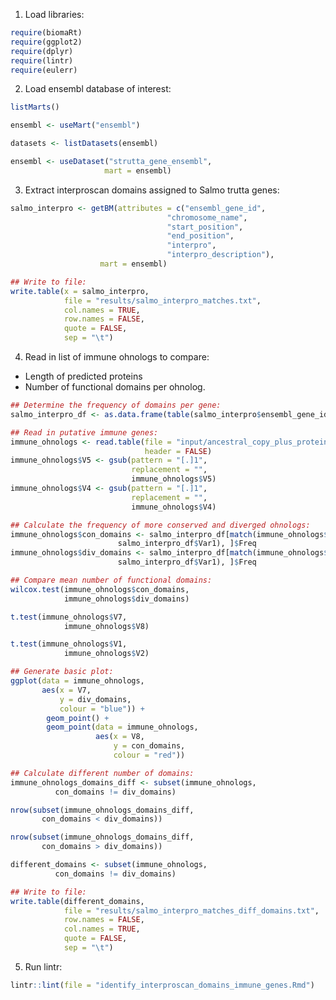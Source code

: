 

1. Load libraries:

```r
require(biomaRt)
require(ggplot2)
require(dplyr)
require(lintr)
require(eulerr)
```

2. Load ensembl database of interest:

```r
listMarts()

ensembl <- useMart("ensembl")

datasets <- listDatasets(ensembl)

ensembl <- useDataset("strutta_gene_ensembl",
                     mart = ensembl)
```

3. Extract interproscan domains assigned to Salmo trutta genes:

```r
salmo_interpro <- getBM(attributes = c("ensembl_gene_id",
                                   "chromosome_name",
                                   "start_position",
                                   "end_position",
                                   "interpro",
                                   "interpro_description"),
                    mart = ensembl)

## Write to file:
write.table(x = salmo_interpro,
            file = "results/salmo_interpro_matches.txt",
            col.names = TRUE,
            row.names = FALSE,
            quote = FALSE,
            sep = "\t")
```

4. Read in list of immune ohnologs to compare:
- Length of predicted proteins
- Number of functional domains per ohnolog.

```r
## Determine the frequency of domains per gene:
salmo_interpro_df <- as.data.frame(table(salmo_interpro$ensembl_gene_id))

## Read in putative immune genes:
immune_ohnologs <- read.table(file = "input/ancestral_copy_plus_protein_length_pike.txt",
                              header = FALSE)
immune_ohnologs$V5 <- gsub(pattern = "[.]1",
                           replacement = "",
                           immune_ohnologs$V5)
immune_ohnologs$V4 <- gsub(pattern = "[.]1",
                           replacement = "",
                           immune_ohnologs$V4)

## Calculate the frequency of more conserved and diverged ohnologs:
immune_ohnologs$con_domains <- salmo_interpro_df[match(immune_ohnologs$V5,
                        salmo_interpro_df$Var1), ]$Freq
immune_ohnologs$div_domains <- salmo_interpro_df[match(immune_ohnologs$V4,
                        salmo_interpro_df$Var1), ]$Freq

## Compare mean number of functional domains:
wilcox.test(immune_ohnologs$con_domains,
            immune_ohnologs$div_domains)

t.test(immune_ohnologs$V7,
            immune_ohnologs$V8)

t.test(immune_ohnologs$V1,
            immune_ohnologs$V2)

## Generate basic plot:
ggplot(data = immune_ohnologs,
       aes(x = V7,
           y = div_domains,
           colour = "blue")) +
        geom_point() +
        geom_point(data = immune_ohnologs,
                   aes(x = V8,
                       y = con_domains,
                       colour = "red"))

## Calculate different number of domains:
immune_ohnologs_domains_diff <- subset(immune_ohnologs,
          con_domains != div_domains)

nrow(subset(immune_ohnologs_domains_diff,
       con_domains < div_domains))

nrow(subset(immune_ohnologs_domains_diff,
       con_domains > div_domains))

different_domains <- subset(immune_ohnologs,
          con_domains != div_domains)

## Write to file:
write.table(different_domains,
            file = "results/salmo_interpro_matches_diff_domains.txt",
            row.names = FALSE,
            col.names = TRUE,
            quote = FALSE,
            sep = "\t")
```

5. Run lintr:

```r
lintr::lint(file = "identify_interproscan_domains_immune_genes.Rmd")
```
